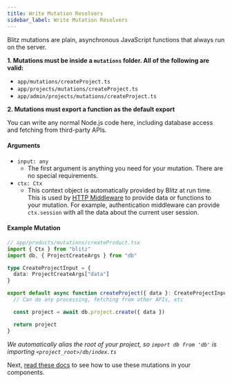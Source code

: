 ```yaml
---
title: Write Mutation Resolvers
sidebar_label: Write Mutation Resolvers
---
```


Blitz mutations are plain, asynchronous JavaScript functions that always run on the server.

**1. Mutations must be inside a `mutations` folder. All of the following are valid:**

- `app/mutations/createProject.ts`
- `app/projects/mutations/createProject.ts`
- `app/admin/projects/mutations/createProject.ts`

**2. Mutations must export a function as the default export**

You can write any normal Node.js code here, including database access and fetching from third-party APIs.

#### Arguments

- `input: any`
  - The first argument is anything you need for your mutation. There are no special requirements.
- `ctx: Ctx`
  - This context object is automatically provided by Blitz at run time. This is used by [HTTP Middleware](./middleware.mdx) to provide data or functions to your mutation. For example, authentication middleware can provide `ctx.session` with all the data about the current user session.

#### Example Mutation

```ts
// app/products/mutations/createProduct.tsx
import { Ctx } from "blitz"
import db, { ProjectCreateArgs } from "db"

type CreateProjectInput = {
  data: ProjectCreateArgs["data"]
}

export default async function createProject({ data }: CreateProjectInput, ctx: Ctx) {
  // Can do any processing, fetching from other APIs, etc

  const project = await db.project.create({ data })

  return project
}
```

_We automatically alias the root of your project, so `import db from 'db'` is importing `<project_root>/db/index.ts`_

Next, [read these docs](./mutation-usage) to see how to use these mutations in your components.
